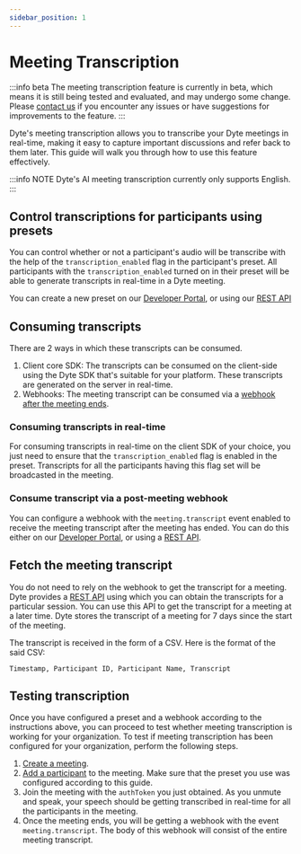```yaml
---
sidebar_position: 1
---
```


# Meeting Transcription

:::info beta
The meeting transcription feature is currently in beta, which means it is still being tested and evaluated, and may undergo some change. Please [contact us](https://dyte.io/contact) if you encounter any issues or have suggestions for improvements to the feature.
:::

Dyte's meeting transcription allows you to transcribe your Dyte meetings in real-time, making it easy to capture important discussions and refer back to them later.
This guide will walk you through how to use this feature effectively.

:::info NOTE
Dyte's AI meeting transcription currently only supports English.
:::

## Control transcriptions for participants using presets

You can control whether or not a participant's audio will be transcribe with the help of the `transcription_enabled` flag in the participant's preset.
All participants with the `transcription_enabled` turned on in their preset will be able to generate transcripts in real-time in a Dyte meeting.

You can create a new preset on our [Developer Portal](https://dev.dyte.io/presets), or using our [REST API](https://docs.dyte.io/api#/operations/post-presets)
 

## Consuming transcripts

There are 2 ways in which these transcripts can be consumed.
1. Client core SDK: The transcripts can be consumed on the client-side using the Dyte SDK that's suitable for your platform. These transcripts are generated on the server in real-time.
2. Webhooks: The meeting transcript can be consumed via a [webhook after the meeting ends](#consume-transcript-via-a-post-meeting-webhook).

### Consuming transcripts in real-time

For consuming transcripts in real-time on the client SDK of your choice, you just need to ensure that the `transcription_enabled` flag is enabled in the preset.
Transcripts for all the participants having this flag set will be broadcasted in the meeting.

### Consume transcript via a post-meeting webhook

You can configure a webhook with the `meeting.transcript` event enabled to receive the meeting transcript after the meeting has ended.
You can do this either on our [Developer Portal](https://dev.dyte.io/webhooks), or using a [REST API](https://docs.dyte.io/api#/operations/addWebhook).

## Fetch the meeting transcript

You do not need to rely on the webhook to get the transcript for a meeting. Dyte provides a [REST API](https://docs.dyte.io/api#/operations/GetSessionTranscript) using which you can obtain the transcripts for a particular session.
You can use this API to get the transcript for a meeting at a later time. Dyte stores the transcript of a meeting for 7 days since the start of the meeting.

The transcript is received in the form of a CSV. Here is the format of the said CSV:

```csv
Timestamp, Participant ID, Participant Name, Transcript
```

## Testing transcription

Once you have configured a preset and a webhook according to the instructions above, you can proceed to test whether meeting transcription is working for your organization.
To test if meeting transcription has been configured for your organization, perform the following steps.

1. [Create a meeting](https://docs.dyte.io/api#/operations/create_meeting).
2. [Add a participant](https://docs.dyte.io/api#/operations/add_participant) to the meeting. Make sure that the preset you use was configured according to this guide.
3. Join the meeting with the `authToken` you just obtained. As you unmute and speak, your speech should be getting transcribed in real-time for all the participants in the meeting.
4. Once the meeting ends, you will be getting a webhook with the event `meeting.transcript`. The body of this webhook will consist of the entire meeting transcript.

